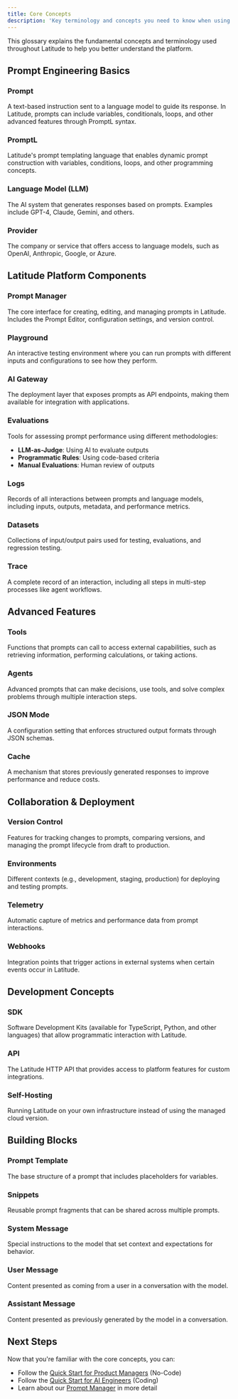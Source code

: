 ```yaml
---
title: Core Concepts
description: 'Key terminology and concepts you need to know when using Latitude'
---
```


This glossary explains the fundamental concepts and terminology used throughout Latitude to help you better understand the platform.

## Prompt Engineering Basics

### Prompt

A text-based instruction sent to a language model to guide its response. In Latitude, prompts can include variables, conditionals, loops, and other advanced features through PromptL syntax.

### PromptL

Latitude's prompt templating language that enables dynamic prompt construction with variables, conditions, loops, and other programming concepts.

### Language Model (LLM)

The AI system that generates responses based on prompts. Examples include GPT-4, Claude, Gemini, and others.

### Provider

The company or service that offers access to language models, such as OpenAI, Anthropic, Google, or Azure.

## Latitude Platform Components

### Prompt Manager

The core interface for creating, editing, and managing prompts in Latitude. Includes the Prompt Editor, configuration settings, and version control.

### Playground

An interactive testing environment where you can run prompts with different inputs and configurations to see how they perform.

### AI Gateway

The deployment layer that exposes prompts as API endpoints, making them available for integration with applications.

### Evaluations

Tools for assessing prompt performance using different methodologies:

- **LLM-as-Judge**: Using AI to evaluate outputs
- **Programmatic Rules**: Using code-based criteria
- **Manual Evaluations**: Human review of outputs

### Logs

Records of all interactions between prompts and language models, including inputs, outputs, metadata, and performance metrics.

### Datasets

Collections of input/output pairs used for testing, evaluations, and regression testing.

### Trace

A complete record of an interaction, including all steps in multi-step processes like agent workflows.

## Advanced Features

### Tools

Functions that prompts can call to access external capabilities, such as retrieving information, performing calculations, or taking actions.

### Agents

Advanced prompts that can make decisions, use tools, and solve complex problems through multiple interaction steps.

### JSON Mode

A configuration setting that enforces structured output formats through JSON schemas.

### Cache

A mechanism that stores previously generated responses to improve performance and reduce costs.

## Collaboration & Deployment

### Version Control

Features for tracking changes to prompts, comparing versions, and managing the prompt lifecycle from draft to production.

### Environments

Different contexts (e.g., development, staging, production) for deploying and testing prompts.

### Telemetry

Automatic capture of metrics and performance data from prompt interactions.

### Webhooks

Integration points that trigger actions in external systems when certain events occur in Latitude.

## Development Concepts

### SDK

Software Development Kits (available for TypeScript, Python, and other languages) that allow programmatic interaction with Latitude.

### API

The Latitude HTTP API that provides access to platform features for custom integrations.

### Self-Hosting

Running Latitude on your own infrastructure instead of using the managed cloud version.

## Building Blocks

### Prompt Template

The base structure of a prompt that includes placeholders for variables.

### Snippets

Reusable prompt fragments that can be shared across multiple prompts.

### System Message

Special instructions to the model that set context and expectations for behavior.

### User Message

Content presented as coming from a user in a conversation with the model.

### Assistant Message

Content presented as previously generated by the model in a conversation.

## Next Steps

Now that you're familiar with the core concepts, you can:

- Follow the [Quick Start for Product Managers](/guides/getting-started/quick-start-pm) (No-Code)
- Follow the [Quick Start for AI Engineers](/guides/getting-started/quick-start-dev) (Coding)
- Learn about our [Prompt Manager](/guides/prompt-manager/overview) in more detail
